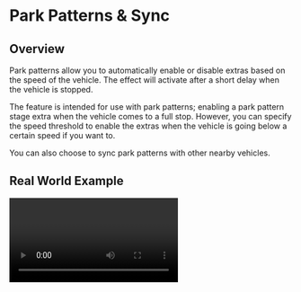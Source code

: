 
# Park Patterns & Sync

## Overview

Park patterns allow you to automatically enable or disable extras based on the speed of the vehicle. The effect will activate after a short delay when the vehicle is stopped.

The feature is intended for use with park patterns; enabling a park pattern stage extra when the vehicle comes to a full stop. However, you can specify the speed threshold to enable the extras when the vehicle is going below a certain speed if you want to.

You can also choose to sync park patterns with other nearby vehicles.

## Real World Example
<Video url="https://www.youtube.com/watch?v=y6sYkzhVtcc&t=12s" />

## How to Create a Park Pattern

To create a functional park pattern, create a stage extra that has a much slower pattern than your main lighting. If needed, be sure to create divider meshes to hide the underneath pattern.

Then configure your vehicle to enable that extra. You can also choose to disable another extra when parked. These extras will switch between each other based on whether the vehicle is parked or driving automatically.

## Global Settings

These settings are found in the ``config.lua`` file under ``ParkSettings`` and affect all vehicles on the server that use ULC.

### ``speedThreshold``
When the vehicle's speed is below this value, park pattern effects will be enabled. This value is in MPH unless you 
set ``useKPH = true`` in the [global settings](https://docs.dwnstr.com/ulc/config#review-the-global-settings).

```lua
speedThreshold = 4,
```
### ``delay``
The delay in seconds between checks for whether the vehicle is stopped or not. This should not be any lower than 0.5 seconds. 
Higher values may look more realistic. Default value is 0.5 seconds.
```lua
delay = 0.5,
```

### ``syncDistance``
The distance in meters to check for other vehicles to sync park patterns with. Default value is 32 meters.
```lua
syncDistance = 32,
```

### ``syncCooldown``
The time in seconds before a single client is able to trigger sync again. Default value is 10 seconds.
```lua
syncCooldown = 10,
```

## Vehicle Settings
These settings are found in ``ulc.lua`` and only effect the specified vehicle(s).

```lua
parkConfig = {
    -- whether to use park pattern or not
    -- accepts: boolean
    usePark = true

    -- whether to use park pattern syncing or not
    -- accepts: boolean
    useSync = true

    -- vehicles that this vehicle with sync with
    -- you do not need to include the vehicle itself
    -- if your config is for more than one vehicle include all of them here
    -- accepts: table of vehicle spawn names
    syncWith = {'police', 'police2'}

    -- extras that will be enabled when the vehicle comes to a stop
    -- accepts: table of integers
    pExtras = {1, 3}

    -- extras that will be disabled when the vehicle comes to a stop
    -- accepts: table of integers
    dExtras = {9}
}
```
